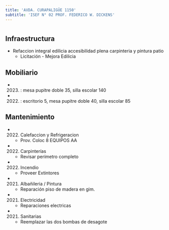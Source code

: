 ```yaml
---
title: 'AVDA. CURAPALIGÜE 1150'
subtitle: 'ISEF N° 02 PROF. FEDERICO W. DICKENS'
---
```


#
## Infraestructura

* Refaccion integral edilicia accesibilidad plena carpinteria y pintura patio 
    + Licitación - Mejora Edilicia 


## Mobiliario

*  (2023) : mesa pupitre doble 35, silla escolar 140 

*  (2022) : escritorio 5, mesa pupitre doble 40, silla escolar 85 





## Mantenimiento

*  (2022) Calefaccion y Refrigeracion 
    + Prov. Coloc 8 EQUIPOS AA

*  (2022) Carpinterías 
    + Revisar perímetro completo

*  (2022) Incendio 
    + Proveer Extintores

*  (2021) Albañileria / Pintura 
    + Reparación piso de madera en gim.

*  (2021) Electricidad 
    + Reparaciones electricas

*  (2021) Sanitarias 
    + Reemplazar las dos bombas de desagote







